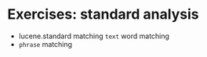 # Exercises: standard analysis

  * lucene.standard matching `text` word matching  
  * `phrase` matching
